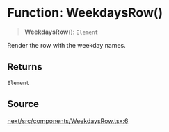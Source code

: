 # Function: WeekdaysRow()

> **WeekdaysRow**(): `Element`

Render the row with the weekday names.

## Returns

`Element`

## Source

[next/src/components/WeekdaysRow.tsx:6](https://github.com/gpbl/react-day-picker/blob/56bfb649e/next/src/components/WeekdaysRow.tsx#L6)
